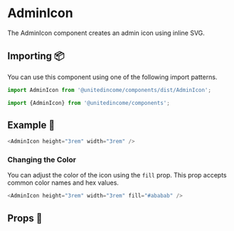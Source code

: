 
# AdminIcon

The AdminIcon component creates an admin icon using inline SVG.

## Importing 📦

You can use this component using one of the following import patterns.

```javascript
import AdminIcon from '@unitedincome/components/dist/AdminIcon';
```

```javascript
import {AdminIcon} from '@unitedincome/components';
```

## Example 🚀

<Preview>
  <AdminIcon height="3rem" width="3rem" />
</Preview>

```javascript
<AdminIcon height="3rem" width="3rem" />
```

### Changing the Color

You can adjust the color of the icon using the `fill` prop. This prop accepts common color names and hex values.

<Preview>
  <AdminIcon height="3rem" width="3rem" fill="#ababab" />
</Preview>

```javascript
<AdminIcon height="3rem" width="3rem" fill="#ababab" />
```

## Props 🔧

<Props of={AdminIcon} />
